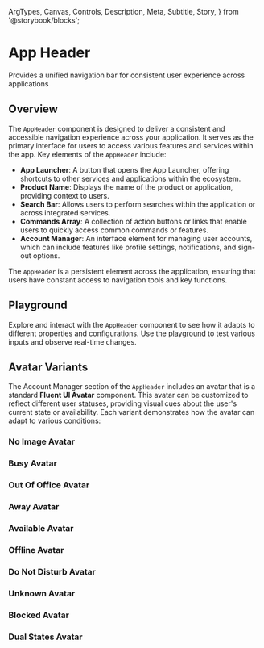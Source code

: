   ArgTypes,
  Canvas,
  Controls,
  Description,
  Meta,
  Subtitle,
  Story,
} from '@storybook/blocks';


# App Header

<Meta of={AppHeaderStories} />

<Subtitle>Provides a unified navigation bar for consistent user experience across applications</Subtitle>

## Overview

The `AppHeader` component is designed to deliver a consistent and accessible navigation experience across your application.
It serves as the primary interface for users to access various features and services within the app. Key elements of the `AppHeader` include:

- **App Launcher**: A button that opens the App Launcher, offering shortcuts to other services and applications within the ecosystem.
- **Product Name**: Displays the name of the product or application, providing context to users.
- **Search Bar**: Allows users to perform searches within the application or across integrated services.
- **Commands Array**: A collection of action buttons or links that enable users to quickly access common commands or features.
- **Account Manager**: An interface element for managing user accounts, which can include features like profile settings, notifications, and sign-out options.

The `AppHeader` is a persistent element across the application, ensuring that users have constant access to navigation tools and key functions.

<Canvas>
  <Story of={AppHeaderStories.DefaultState} />
</Canvas>

<ArgTypes of={AppHeaderStories} />

## Playground

Explore and interact with the `AppHeader` component to see how it adapts to different properties and configurations.
Use the [playground](/story/components-navigation-appheader--playground) to test various inputs and observe real-time changes.

## Avatar Variants

The Account Manager section of the `AppHeader` includes an avatar that is a standard **Fluent UI Avatar** component.
This avatar can be customized to reflect different user statuses, providing visual cues about the user's current state or availability.
Each variant demonstrates how the avatar can adapt to various conditions:

### No Image Avatar

<Description of={AppHeaderStories.NoImageAvatar} />

<Story of={AppHeaderStories.NoImageAvatar} />

### Busy Avatar

<Description of={AppHeaderStories.BusyAvatar} />

<Story of={AppHeaderStories.BusyAvatar} />

### Out Of Office Avatar

<Description of={AppHeaderStories.OutOfOfficeAvatar} />

<Story of={AppHeaderStories.OutOfOfficeAvatar} />

### Away Avatar

<Description of={AppHeaderStories.AwayAvatar} />

<Story of={AppHeaderStories.AwayAvatar} />

### Available Avatar

<Description of={AppHeaderStories.AvailableAvatar} />

<Story of={AppHeaderStories.AvailableAvatar} />

### Offline Avatar

<Description of={AppHeaderStories.OfflineAvatar} />

<Story of={AppHeaderStories.OfflineAvatar} />

### Do Not Disturb Avatar

<Description of={AppHeaderStories.DoNotDisturbAvatar} />

<Story of={AppHeaderStories.DoNotDisturbAvatar} />

### Unknown Avatar

<Description of={AppHeaderStories.UnknownAvatar} />

<Story of={AppHeaderStories.UnknownAvatar} />

### Blocked Avatar

<Description of={AppHeaderStories.BlockedAvatar} />

<Story of={AppHeaderStories.BlockedAvatar} />

### Dual States Avatar

<Description of={AppHeaderStories.DualStatesAvatar} />

<Story of={AppHeaderStories.DualStatesAvatar} />
